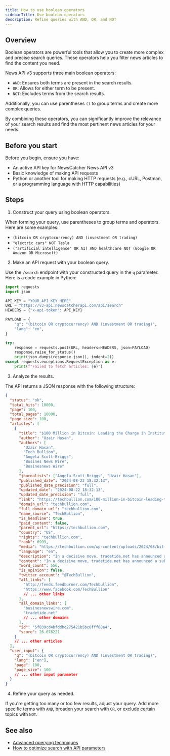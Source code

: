 ```yaml
---
title: How to use boolean operators
sidebarTitle: Use boolean operators
description: Refine queries with AND, OR, and NOT
---
```


## Overview

Boolean operators are powerful tools that allow you to create more complex and
precise search queries. These operators help you filter news articles to find
the content you need.

News API v3 supports three main boolean operators:

- `AND`: Ensures both terms are present in the search results.
- `OR`: Allows for either term to be present.
- `NOT`: Excludes terms from the search results.

Additionally, you can use parentheses `()` to group terms and create more
complex queries.

By combining these operators, you can significantly improve the relevance of
your search results and find the most pertinent news articles for your needs.

## Before you start

Before you begin, ensure you have:

- An active API key for NewsCatcher News API v3
- Basic knowledge of making API requests
- Python or another tool for making HTTP requests (e.g., cURL, Postman, or a
  programming language with HTTP capabilities)

## Steps

1. Construct your query using boolean operators.

When forming your query, use parentheses to group terms and operators. Here are
some examples:

- `(bitcoin OR cryptocurrency) AND (investment OR trading)`
- `"electric cars" NOT Tesla`
- `("artificial intelligence" OR AI) AND healthcare NOT (Google OR Amazon OR Microsoft)`

2. Make an API request with your boolean query.

Use the `/search` endpoint with your constructed query in the `q` parameter.
Here is a code example in Python:

```python request.py
import requests
import json

API_KEY = "YOUR_API_KEY_HERE"
URL = "https://v3-api.newscatcherapi.com/api/search"
HEADERS = {"x-api-token": API_KEY}

PAYLOAD = {
    "q": "(bitcoin OR cryptocurrency) AND (investment OR trading)",
    "lang": "en",
}

try:
    response = requests.post(URL, headers=HEADERS, json=PAYLOAD)
    response.raise_for_status()
    print(json.dumps(response.json(), indent=2))
except requests.exceptions.RequestException as e:
    print(f"Failed to fetch articles: {e}")
```

3. Analyze the results.

The API returns a JSON response with the following structure:

```json response.json
{
  "status": "ok",
  "total_hits": 10000,
  "page": 100,
  "total_pages": 10000,
  "page_size": 100,
  "articles": [
    {
      "title": "$100 Million in Bitcoin: Leading the Charge in Institutional Cryptocurrency Adoption",
      "author": "Uzair Hasan",
      "authors": [
        "Uzair Hasan",
        "Tech Bullion",
        "Angela Scott-Briggs",
        "Busines News Wire",
        "Businesnews Wire"
      ],
      "journalists": ["Angela Scott-Briggs", "Uzair Hasan"],
      "published_date": "2024-08-22 18:32:13",
      "published_date_precision": "full",
      "updated_date": "2024-08-22 18:32:13",
      "updated_date_precision": "full",
      "link": "https://techbullion.com/100-million-in-bitcoin-leading-the-charge-in-institutional-cryptocurrency-adoption",
      "domain_url": "techbullion.com",
      "full_domain_url": "techbullion.com",
      "name_source": "TechBullion",
      "is_headline": true,
      "paid_content": false,
      "parent_url": "https://techbullion.com",
      "country": "US",
      "rights": "techbullion.com",
      "rank": 6999,
      "media": "https://techbullion.com/wp-content/uploads/2024/08/bit-1000x600.jpg",
      "language": "en",
      "description": "In a decisive move, tradetide.net has announced a substantial investment of $100 million in Bitcoin. This bold step underscores tradetide.net's confidence in Bitcoin's long-term potential, positioning…",
      "content": "In a decisive move, tradetide.net has announced a substantial investment of $100 million in Bitcoin. This bold step underscores tradetide.net's confidence in Bitcoin's long-term potential, positioning the firm at the forefront of the digital asset revolution...",
      "word_count": 556,
      "is_opinion": false,
      "twitter_account": "@TechBullion",
      "all_links": [
        "http://feeds.feedburner.com/Techbullion",
        "https://www.facebook.com/TechBullion"
        // ... other links
      ],
      "all_domain_links": [
        "businesnewswire.com",
        "tradetide.net"
        // ... other domains
      ],
      "id": "5f839cd4bfddbd275421b5bc6fff68a4",
      "score": 26.076221
    }
    // ... other articles
  ],
  "user_input": {
    "q": "(bitcoin OR cryptocurrency) AND (investment OR trading)",
    "lang": ["en"],
    "page": 100,
    "page_size": 100
    // ... other input parameter
  }
}
```

4. Refine your query as needed.

If you're getting too many or too few results, adjust your query. Add more
specific terms with `AND`, broaden your search with `OR`, or exclude certain
topics with `NOT`.

## See also

- [Advanced querying techniques](/v3/documentation/guides-and-concepts/advanced-querying)
- [How to optimize search with API parameters](/v3/documentation/how-to/optimize-search)
